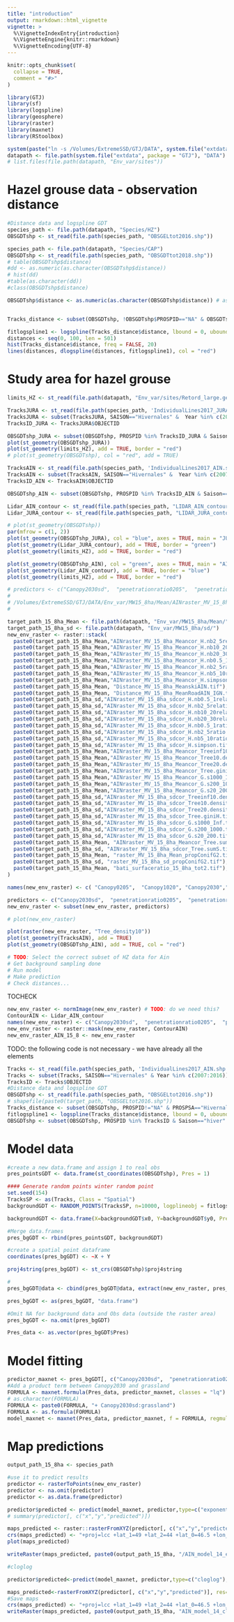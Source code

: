 ```yaml
---
title: "introduction"
output: rmarkdown::html_vignette
vignette: >
  %\VignetteIndexEntry{introduction}
  %\VignetteEngine{knitr::rmarkdown}
  %\VignetteEncoding{UTF-8}
---
```


```r
knitr::opts_chunk$set(
  collapse = TRUE,
  comment = "#>"
)
```

```r
library(GTJ)
library(sf)
library(logspline)
library(geosphere)
library(raster)
library(maxnet)
library(RStoolbox)
```

```r
system(paste("ln -s /Volumes/ExtremeSSD/GTJ/DATA", system.file("extdata", package = "GTJ")))
datapath <- file.path(system.file("extdata", package = "GTJ"), "DATA")
# list.files(file.path(datapath, "Env_var/sites"))
```
# Hazel grouse data - observation distance
```r
#Distance data and logspline GDT
species_path <- file.path(datapath, "Species/HZ")
OBSGDTshp <- st_read(file.path(species_path, "OBSGELtot2016.shp"))

species_path <- file.path(datapath, "Species/CAP")
OBSGDTshp <- st_read(file.path(species_path, "OBSGDTtot2018.shp"))
# table(OBSGDTshp$distance)
#dd <- as.numeric(as.character(OBSGDTshp$distance))
# hist(dd)
#table(as.character(dd))
#class(OBSGDTshp$distance)

OBSGDTshp$distance <- as.numeric(as.character(OBSGDTshp$distance)) # as.numeric(OBSGDTshp$distance)# st_read(file.path(species_path, "OBSGDTtot2018.shp"))


Tracks_distance <- subset(OBSGDTshp, !OBSGDTshp$PROSPID=="NA" & OBSGDTshp$PROSPSA=="Hivernales" & OBSGDTshp$distance < 100)

fitlogspline1 <- logspline(Tracks_distance$distance, lbound = 0, ubound = 100)
distances <- seq(0, 100, len = 501)
hist(Tracks_distance$distance, freq = FALSE, 20)
lines(distances, dlogspline(distances, fitlogspline1), col = "red")
```

# Study area for hazel grouse
```r
limits_HZ <- st_read(file.path(datapath, "Env_var/sites/Retord_large.geojson"))
```


```r
TracksJURA <- st_read(file.path(species_path, 'IndividualLines2017_JURA.shp'))
TracksJURA <- subset(TracksJURA, SAISON=="Hivernales" &  Year %in% c(2007:2016))
TracksID_JURA <- TracksJURA$OBJECTID
```


```r
OBSGDTshp_JURA <- subset(OBSGDTshp, PROSPID %in% TracksID_JURA & Saison=="hiver" & PROSPSA=="Hivernales" & distance < 100 & Year %in% c(2007:2016))
plot(st_geometry(OBSGDTshp_JURA))
plot(st_geometry(limits_HZ), add = TRUE, border = "red")
# plot(st_geometry(OBSGDTshp), col = "red", add = TRUE)

```



```r
TracksAIN <- st_read(file.path(species_path, 'IndividualLines2017_AIN.shp'))
TracksAIN <- subset(TracksAIN, SAISON=="Hivernales" &  Year %in% c(2007:2016))
TracksID_AIN <- TracksAIN$OBJECTID
```

```r
OBSGDTshp_AIN <- subset(OBSGDTshp, PROSPID %in% TracksID_AIN & Saison=="hiver" & PROSPSA=="Hivernales" & distance < 100 & Year %in% c(2007:2016))
```

```r
Lidar_AIN_contour <- st_read(file.path(species_path, "LIDAR_AIN_contour_buffer.shp"))
Lidar_JURA_contour <- st_read(file.path(species_path, "LIDAR_JURA_contour_buffer.shp"))
```


```r
# plot(st_geometry(OBSGDTshp))
par(mfrow = c(1, 2))
plot(st_geometry(OBSGDTshp_JURA), col = "blue", axes = TRUE, main = "JURA")
plot(st_geometry(Lidar_JURA_contour), add = TRUE, border = "green")
plot(st_geometry(limits_HZ), add = TRUE, border = "red")

plot(st_geometry(OBSGDTshp_AIN), col = "green", axes = TRUE, main = "AIN")
plot(st_geometry(Lidar_AIN_contour), add = TRUE, border = "blue")
plot(st_geometry(limits_HZ), add = TRUE, border = "red")

```


```r
# predictors <- c("Canopy2030sd",  "penetrationratio0205",  "penetrationratio0501sd", "penetrationratio0205sd",  "Tree_densityinf10", "Tree_density10",  "Tree_gini",  "middle_gap",  "Bat" , "Road", "grassland")
# 
# /Volumes/ExtremeSSD/GTJ/DATA/Env_var/MW15_8ha/Mean/AINraster_MV_15_8ha_Meancor_G.s20_200.tif
# 

```


```r
target_path_15_8ha_Mean <- file.path(datapath, "Env_var/MW15_8ha/Mean/")
target_path_15_8ha_sd <- file.path(datapath, "Env_var/MW15_8ha/sd/")
new_env_raster <- raster::stack(
  paste0(target_path_15_8ha_Mean,"AINraster_MV_15_8ha_Meancor_H.nb2_5relative_density.tif"),
  paste0(target_path_15_8ha_Mean,"AINraster_MV_15_8ha_Meancor_H.nb10_20relative_density.tif"),
  paste0(target_path_15_8ha_Mean,"AINraster_MV_15_8ha_Meancor_H.nb20_30relative_density.tif"),
  paste0(target_path_15_8ha_Mean,"AINraster_MV_15_8ha_Meancor_H.nb0.5_1ratio.tif"),
  paste0(target_path_15_8ha_Mean,"AINraster_MV_15_8ha_Meancor_H.nb2_5ratio.tif"),
  paste0(target_path_15_8ha_Mean,"AINraster_MV_15_8ha_Meancor_H.nb5_10ratio.tif"),
  paste0(target_path_15_8ha_Mean,"AINraster_MV_15_8ha_Meancor_H.simpson.tif"),
  paste0(target_path_15_8ha_Mean, "Distance_MV_15_8ha_MeanskiAIN.tif"),
  paste0(target_path_15_8ha_Mean, "Distance_MV_15_8ha_MeanRoadAIN_IGN.tif"),
  paste0(target_path_15_8ha_sd,"AINraster_MV_15_8ha_sdcor_H.nb0.5_1relative_density.tif"),
  paste0(target_path_15_8ha_sd,"AINraster_MV_15_8ha_sdcor_H.nb2_5relative_density.tif"),
  paste0(target_path_15_8ha_sd,"AINraster_MV_15_8ha_sdcor_H.nb10_20relative_density.tif"),
  paste0(target_path_15_8ha_sd,"AINraster_MV_15_8ha_sdcor_H.nb20_30relative_density.tif"),
  paste0(target_path_15_8ha_sd,"AINraster_MV_15_8ha_sdcor_H.nb0.5_1ratio.tif"),
  paste0(target_path_15_8ha_sd,"AINraster_MV_15_8ha_sdcor_H.nb2_5ratio.tif"),
  paste0(target_path_15_8ha_sd,"AINraster_MV_15_8ha_sdcor_H.nb5_10ratio.tif"),
  paste0(target_path_15_8ha_sd,"AINraster_MV_15_8ha_sdcor_H.simpson.tif"),
  paste0(target_path_15_8ha_Mean,"AINraster_MV_15_8ha_Meancor_Treeinf10.density.tif"),
  paste0(target_path_15_8ha_Mean,"AINraster_MV_15_8ha_Meancor_Tree10.density.tif"),
  paste0(target_path_15_8ha_Mean,"AINraster_MV_15_8ha_Meancor_Tree20.density.tif"),
  paste0(target_path_15_8ha_Mean,"AINraster_MV_15_8ha_Meancor_Tree.giniH.tif"),
  paste0(target_path_15_8ha_Mean,"AINraster_MV_15_8ha_Meancor_G.s1000_Inf.tif"),
  paste0(target_path_15_8ha_Mean,"AINraster_MV_15_8ha_Meancor_G.s200_1000.tif"),
  paste0(target_path_15_8ha_Mean,"AINraster_MV_15_8ha_Meancor_G.s20_200.tif"),
  paste0(target_path_15_8ha_sd,"AINraster_MV_15_8ha_sdcor_Treeinf10.density.tif"),
  paste0(target_path_15_8ha_sd,"AINraster_MV_15_8ha_sdcor_Tree10.density.tif"),
  paste0(target_path_15_8ha_sd,"AINraster_MV_15_8ha_sdcor_Tree20.density.tif"),
  paste0(target_path_15_8ha_sd,"AINraster_MV_15_8ha_sdcor_Tree.giniH.tif"),
  paste0(target_path_15_8ha_sd,"AINraster_MV_15_8ha_sdcor_G.s1000_Inf.tif"),
  paste0(target_path_15_8ha_sd,"AINraster_MV_15_8ha_sdcor_G.s200_1000.tif"),
  paste0(target_path_15_8ha_sd,"AINraster_MV_15_8ha_sdcor_G.s20_200.tif"),
  paste0(target_path_15_8ha_Mean, "AINraster_MV_15_8ha_Meancor_Tree.sumS.tif"),
  paste0(target_path_15_8ha_sd, "AINraster_MV_15_8ha_sdcor_Tree.sumS.tif"),
  paste0(target_path_15_8ha_Mean, "raster_MV_15_8ha_Mean_propConifG2.tif"),
  paste0(target_path_15_8ha_sd, "raster_MV_15_8ha_sd_propConifG2.tif"),
  paste0(target_path_15_8ha_Mean, "bati_surfaceratio_15_8ha_tot2.tif"), quick=TRUE
)

names(new_env_raster) <- c( "Canopy0205",  "Canopy1020", "Canopy2030","penetrationratio0501", "penetrationratio0205","penetrationratio0510","Simpson", "Ski", "Road",  "Canopy0501sd", "Canopy0205sd", "Canopy1020sd", "Canopy2030sd", "penetrationratio0501sd", "penetrationratio0205sd","penetrationratio0510sd","Simpsonsd", "Tree_densityinf10", "Tree_density10", "Tree_density20", "Tree_gini", "grassland", "middle_gap", "small_gap",  "Tree_densityinf10sd", "Tree_density10sd", "Tree_density20sd", "Tree_ginisd", "grasslandsd", "middle_gapsd", "small_gapsd", "Tree_sumS", "Tree_sumSsd", "Prop_resG", "Prop_resGsd", "Bat")

predictors <- c("Canopy2030sd",  "penetrationratio0205",  "penetrationratio0501sd", "penetrationratio0205sd",  "Tree_densityinf10", "Tree_density10",  "Tree_gini",  "middle_gap",   "Prop_resG", "Prop_resGsd", "Bat" , "Road" ,"grassland" )
new_env_raster <- subset(new_env_raster, predictors)
```

```r
# plot(new_env_raster)
```

```r
plot(raster(new_env_raster, "Tree_density10"))
plot(st_geometry(TracksAIN), add = TRUE)
plot(st_geometry(OBSGDTshp_AIN), add = TRUE, col = "red")
```

```r
# TODO: Select the correct subset of HZ data for Ain
# Get background sampling done
# Run model
# Make prediction
# Check distances...
```


TOCHECK
```r
new_env_raster <- normImage(new_env_raster) # TODO: do we need this?
ContourAIN <- Lidar_AIN_contour
names(new_env_raster) <- c("Canopy2030sd",  "penetrationratio0205",  "penetrationratio0501sd", "penetrationratio0205sd",  "Tree_densityinf10", "Tree_density10",  "Tree_gini",  "middle_gap",   "Prop_resG", "Prop_resGsd", "Bat" , "Road" , "grassland")
new_env_raster <- raster::mask(new_env_raster, ContourAIN)
new_env_raster_AIN_15_8 <- new_env_raster
```

TODO: the following code is not necessary - we have already all the elements
```r
Tracks <- st_read(file.path(species_path, 'IndividualLines2017_AIN.shp')) #shapefile(paste0(target_path,'IndividualLines2017_AIN.shp'))
Tracks <- subset(Tracks, SAISON=="Hivernales" & Year %in% c(2007:2016))
TracksID <- Tracks$OBJECTID
#Distance data and logspline GDT
OBSGDTshp <- st_read(file.path(species_path, "OBSGELtot2016.shp"))
# shapefile(paste0(target_path, "OBSGELtot2016.shp"))
Tracks_distance <- subset(OBSGDTshp, PROSPID!="NA" & PROSPSA=="Hivernales" & distance < 100)
fitlogspline1 <- logspline(Tracks_distance$distance, lbound = 0, ubound = 100 )
OBSGDTshp <- subset(OBSGDTshp, PROSPID %in% TracksID & Saison=="hiver" & PROSPSA=="Hivernales" & distance < 100 & Year %in% c(2007:2016))
```

# Model data 

```r
#create a new data.frame and assign 1 to real obs
pres_pointsGDT <- data.frame(st_coordinates(OBSGDTshp), Pres = 1)

#### Generate random points winter random point
set.seed(154)
TracksSP <- as(Tracks, Class = "Spatial")
backgroundGDT <- RANDOM_POINTS(TracksSP, n=10000, logplineobj = fitlogspline1, type="random")

backgroundGDT <- data.frame(X=backgroundGDT$x0, Y=backgroundGDT$y0, Pres=0)

#Merge data.frames
pres_bgGDT <- rbind(pres_pointsGDT, backgroundGDT) 

#create a spatial point dataframe
coordinates(pres_bgGDT) <- ~X + Y

proj4string(pres_bgGDT) <- st_crs(OBSGDTshp)$proj4string

#
pres_bgGDT@data <- cbind(pres_bgGDT@data, extract(new_env_raster, pres_bgGDT))

pres_bgGDT <- as(pres_bgGDT, "data.frame")

#Omit NA for background data and Obs data (outside the raster area)
pres_bgGDT <- na.omit(pres_bgGDT)

Pres_data <- as.vector(pres_bgGDT$Pres)
```

# Model fitting
```r
predictor_maxnet <- pres_bgGDT[, c("Canopy2030sd",  "penetrationratio0205",  "penetrationratio0501sd", "penetrationratio0205sd",  "Tree_densityinf10", "Tree_density10",  "Tree_gini",  "middle_gap",   "Prop_resG", "Prop_resGsd", "Bat" , "Road", "grassland" )]
#Add a product term between Canopy2030 and grassland
FORMULA <- maxnet.formula(Pres_data, predictor_maxnet, classes = "lq")
# as.character(FORMULA)
FORMULA <- paste0(FORMULA, "+ Canopy2030sd:grassland")
FORMULA <- as.formula(FORMULA)
model_maxnet <- maxnet(Pres_data, predictor_maxnet, f = FORMULA, regmult = 1)
```

# Map predictions
```r
output_path_15_8ha <- species_path

#use it to predict results
predictor <- rasterToPoints(new_env_raster)
predictor <- na.omit(predictor)
predictor <- as.data.frame(predictor)

predictor$predicted <- predict(model_maxnet, predictor,type=c("exponential"), clamp=FALSE)[, 1]
# summary(predictor[, c("x","y","predicted")])

maps_predicted <- raster::rasterFromXYZ(predictor[, c("x","y","predicted")], res=c(25,25))
crs(maps_predicted) <- "+proj=lcc +lat_1=49 +lat_2=44 +lat_0=46.5 +lon_0=3 +x_0=700000 +y_0=6600000 +ellps=GRS80 +units=m +no_defs"
plot(maps_predicted)

writeRaster(maps_predicted, paste0(output_path_15_8ha, "/AIN_model_14_exponential.tif"), overwrite = TRUE, NAflag =  -9999, options=c("COMPRESS=LZW"))

#cloglog

predictor$predicted<-predict(model_maxnet, predictor,type=c("cloglog"), clamp=FALSE)[,1]

maps_predicted<-rasterFromXYZ(predictor[, c("x","y","predicted")], res=c(25,25))
#Save maps
crs(maps_predicted) <- "+proj=lcc +lat_1=49 +lat_2=44 +lat_0=46.5 +lon_0=3 +x_0=700000 +y_0=6600000 +ellps=GRS80 +units=m +no_defs"
writeRaster(maps_predicted, paste0(output_path_15_8ha, "AIN_model_14_cloglog.tif"), overwrite = TRUE, NAflag =  -9999, options=c("COMPRESS=LZW"))

```
